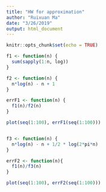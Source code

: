 ```yaml
---
title: "HW for approximation"
author: "Ruixuan Ma"
date: "3/26/2019"
output: html_document
---
```


```r
knitr::opts_chunk$set(echo = TRUE)
```

```r
f1 <- function(n) {
  sum(sapply(1:n, log))
}

f2 <- function(n) {
  n*log(n) - n + 1
}

errF1 <- function(n) {
  f1(n)/f2(n)
}

plot(seq(1:100), errF1(seq(1:100)))


f3 <- function(n) {
  n*log(n) - n + 1/2 * log(2*pi*n)
}

errF2 <- function(n){
  f1(n)/f3(n)
}

plot(seq(1:100), errF2(seq(1:100)))
```

